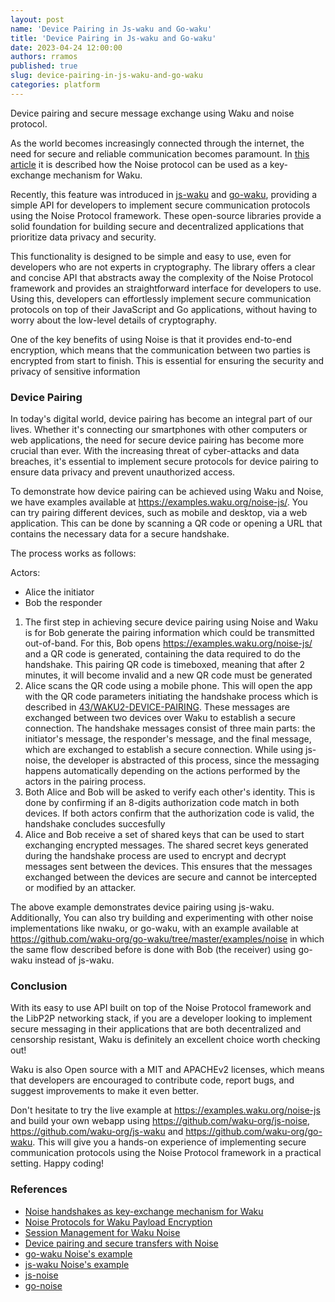 ```yaml
---
layout: post
name: 'Device Pairing in Js-waku and Go-waku'
title: 'Device Pairing in Js-waku and Go-waku'
date: 2023-04-24 12:00:00
authors: rramos
published: true
slug: device-pairing-in-js-waku-and-go-waku
categories: platform
---
```


Device pairing and secure message exchange using Waku and noise protocol.

<!--truncate-->

As the world becomes increasingly connected through the internet, the need for secure and reliable communication becomes paramount. In [this article](https://vac.dev/wakuv2-noise) it is described how the Noise protocol can be used as a key-exchange mechanism for Waku.

Recently, this feature was introduced in [js-waku](https://github.com/waku-org/js-noise) and [go-waku](https://github.com/waku-org/go-waku), providing a simple API for developers to implement secure communication protocols using the Noise Protocol framework. These open-source libraries provide a solid foundation for building secure and decentralized applications that prioritize data privacy and security.

This functionality is designed to be simple and easy to use, even for developers who are not experts in cryptography. The library offers a clear and concise API that abstracts away the complexity of the Noise Protocol framework and provides an straightforward interface for developers to use. Using this, developers can effortlessly implement secure communication protocols on top of their JavaScript and Go applications, without having to worry about the low-level details of cryptography.

One of the key benefits of using Noise is that it provides end-to-end encryption, which means that the communication between two parties is encrypted from start to finish. This is essential for ensuring the security and privacy of sensitive information

### Device Pairing

In today's digital world, device pairing has become an integral part of our lives. Whether it's connecting our smartphones with other computers or web applications, the need for secure device pairing has become more crucial than ever. With the increasing threat of cyber-attacks and data breaches, it's essential to implement secure protocols for device pairing to ensure data privacy and prevent unauthorized access.

To demonstrate how device pairing can be achieved using Waku and Noise, we have examples available at https://examples.waku.org/noise-js/. You can try pairing different devices, such as mobile and desktop, via a web application. This can be done by scanning a QR code or opening a URL that contains the necessary data for a secure handshake.

The process works as follows:

Actors:

- Alice the initiator
- Bob the responder

1. The first step in achieving secure device pairing using Noise and Waku is for Bob generate the pairing information which could be transmitted out-of-band. For this, Bob opens https://examples.waku.org/noise-js/ and a QR code is generated, containing the data required to do the handshake. This pairing QR code is timeboxed, meaning that after 2 minutes, it will become invalid and a new QR code must be generated
2. Alice scans the QR code using a mobile phone. This will open the app with the QR code parameters initiating the handshake process which is described in [43/WAKU2-DEVICE-PAIRING](https://rfc.vac.dev/spec/43/#protocol-flow). These messages are exchanged between two devices over Waku to establish a secure connection. The handshake messages consist of three main parts: the initiator's message, the responder's message, and the final message, which are exchanged to establish a secure connection. While using js-noise, the developer is abstracted of this process, since the messaging happens automatically depending on the actions performed by the actors in the pairing process.
3. Both Alice and Bob will be asked to verify each other's identity. This is done by confirming if an 8-digits authorization code match in both devices. If both actors confirm that the authorization code is valid, the handshake concludes succesfully
4. Alice and Bob receive a set of shared keys that can be used to start exchanging encrypted messages. The shared secret keys generated during the handshake process are used to encrypt and decrypt messages sent between the devices. This ensures that the messages exchanged between the devices are secure and cannot be intercepted or modified by an attacker.

The above example demonstrates device pairing using js-waku. Additionally, You can also try building and experimenting with other noise implementations like nwaku, or go-waku, with an example available at https://github.com/waku-org/go-waku/tree/master/examples/noise in which the same flow described before is done with Bob (the receiver) using go-waku instead of js-waku.

### Conclusion

With its easy to use API built on top of the Noise Protocol framework and the LibP2P networking stack, if you are a developer looking to implement secure messaging in their applications that are both decentralized and censorship resistant, Waku is definitely an excellent choice worth checking out!

Waku is also Open source with a MIT and APACHEv2 licenses, which means that developers are encouraged to contribute code, report bugs, and suggest improvements to make it even better.

Don't hesitate to try the live example at https://examples.waku.org/noise-js and build your own webapp using https://github.com/waku-org/js-noise, https://github.com/waku-org/js-waku and https://github.com/waku-org/go-waku. This will give you a hands-on experience of implementing secure communication protocols using the Noise Protocol framework in a practical setting. Happy coding!

### References

- [Noise handshakes as key-exchange mechanism for Waku](https://vac.dev/wakuv2-noise)
- [Noise Protocols for Waku Payload Encryption](https://rfc.vac.dev/spec/35/)
- [Session Management for Waku Noise](https://rfc.vac.dev/spec/37/)
- [Device pairing and secure transfers with Noise](https://rfc.vac.dev/spec/43/)
- [go-waku Noise's example](https://github.com/waku-org/go-waku/tree/master/examples/noise)
- [js-waku Noise's example](https://github.com/waku-org/js-waku-examples/tree/master/examples/noise-js)
- [js-noise](https://github.com/waku-org/js-noise/)
- [go-noise](https://github.com/waku-org/js-noise/)

